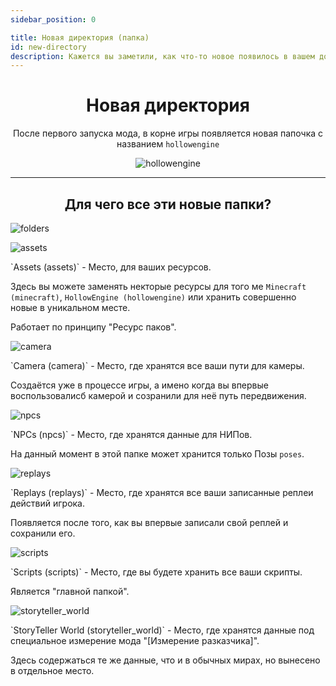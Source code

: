 ```yaml
---
sidebar_position: 0

title: Новая директория (папка)
id: new-directory
description: Кажется вы заметили, как что-то новое появилось в вашем доме...
---
```



<div align="center">

# Новая директория
После первого запуска мода, в корне игры появляется новая папочка с названием `hollowengine`

![hollowengine](@site/static/img/doc/new_folder.png)

---

## Для чего все эти новые папки?
</div>

<Tabs>
<TabItem value="empty" label="Папки в 'hollowengine'">
<div className="img-txt-cont">

![folders](@site/static/img/doc/dirs/empty.png)

<p className="txt"></p>
</div>
</TabItem>
<TabItem value="assets" label="Assets">
<div className="img-txt-cont">

![assets](@site/static/img/doc/dirs/assets.png "`assets` - папка для ресурсов")

<p className="txt">
  `Assets (assets)` - Место, для ваших ресурсов.
  
  Здесь вы можете заменять некторые ресурсы для того ме `Minecraft (minecraft)`, `HollowEngine (hollowengine)` или хранить совершенно новые в уникальном месте.
  
  Работает по принципу "Ресурс паков".
</p>
</div>
</TabItem>
<TabItem value="camera" label="Camera">
<div className="img-txt-cont">

![camera](@site/static/img/doc/dirs/camera.png "`camera` - папка для путей для камеры")

<p className="txt">
  `Camera (camera)` - Место, где хранятся все ваши пути для камеры.
  
  Создаётся уже в процессе игры, а имено когда вы впервые воспользовалисб камерой и созранили для неё путь передвижения.
</p>
</div>
</TabItem>
<TabItem value="npcs" label="NPCs">
<div className="img-txt-cont">

![npcs](@site/static/img/doc/dirs/npcs.png "`npcs` - папка для данных для НИПов")

<p className="txt">
  `NPCs (npcs)` - Место, где хранятся данные для НИПов.

  На данный момент в этой папке может хранится только Позы `poses`.
</p>
</div>
</TabItem>
<TabItem value="replays" label="Replays">
<div className="img-txt-cont">

![replays](@site/static/img/doc/dirs/replays.png "`replays` - папка для храниения ваших реплеев")

<p className="txt">
  `Replays (replays)` - Место, где хранятся все ваши записанные реплеи действий игрока.

  Появляется после того, как вы впервые записали свой реплей и сохранили его.
</p>
</div>
</TabItem>
<TabItem value="scripts" label="Scripts">
<div className="img-txt-cont">

![scripts](@site/static/img/doc/dirs/scripts.png "`scripts` - папка для ваших скриптов")

<p className="txt">
  `Scripts (scripts)` - Место, где вы будете хранить все ваши скрипты.

  Является "главной папкой".
</p>
</div>
</TabItem>
<TabItem value="storyteller_world" label="StoryTeller World">
<div className="img-txt-cont">

![storyteller_world](@site/static/img/doc/dirs/storyteller_world.png "`storyteller_world` - Место, где хранятся данные о специальном измерении Разказчика!")

<p className="txt">
  `StoryTeller World (storyteller_world)` - Место, где хранятся данные под специальное измерение мода "[Измерение разказчика]".

  Здесь содержаться те же данные, что и в обычных мирах, но вынесено в отдельное место.
</p>
</div>
</TabItem>
</Tabs>
